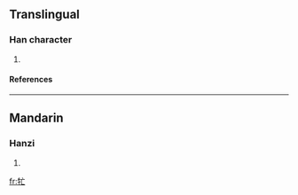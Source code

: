 ==Translingual==
===Han character===
{{Han char|rn=93|rad=牛|as=03|sn=7|four=|canj=竹手卜女 (HQYV)}}
# {{defn|Han|sort=牛03}}
====References====
{{Han ref|kx=0698.041|hdz=31802.050|uh=7264|ud=29284}}

----
==Mandarin==
===Hanzi===
{{cmn-hanzi|pin=[[máng]] (mang2)|wg=mang<sup>2</sup>}}
# {{defn|Mandarin}}

[[fr:牤]]
